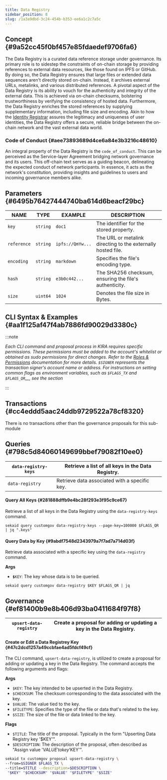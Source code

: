 ```yaml
---
title: Data Registry
sidebar_position: 8
slug: /1a3a9dbd-3c24-454b-b353-ee6a1c2c7a5c
---
```





## Concept {#9a52cc45f0bf457e85fdaedef9706fa6}


The Data Registry is a curated data reference storage under governance. Its primary role is to sidestep the constraints of on-chain storage by providing references to external data resources, like those found on IPFS or GitHub. By doing so, the Data Registry ensures that large files or extended data sequences aren't directly stored on-chain. Instead, it archives external URLs, metalinks, and various distributed references. A pivotal aspect of the Data Registry is its ability to vouch for the authenticity and integrity of the external data. This is achieved via on-chain checksums, bolstering trustworthiness by verifying the consistency of hosted data. Furthermore, the Data Registry enriches the stored references by supplying supplementary information, including file size and encoding. Akin to how the [Identity Registrar](/docs/d482180d-165a-4c09-8c32-167f061ceb92) assures the legitimacy and uniqueness of user identities, the Data Registry offers a secure, reliable bridge between the on-chain network and the vast external data world.


### Code of Conduct {#aee73893689d4ce6a84e3b3216c48610}


An integral property of the Data Registry is the `code_of_conduct`. This can be perceived as the Service-layer Agreement bridging network governance and its users. This off-chain text serves as a guiding beacon, delineating the expected conduct of network participants. In essence, it acts as the network's constitution, providing insights and guidelines to users and incoming governance members alike.


## Parameters {#6495b76427444740ba614d6beacf29bc}


| NAME        | **TYPE** | **EXAMPLE**      | **DESCRIPTION**                                              |
| ----------- | -------- | ---------------- | ------------------------------------------------------------ |
| `key`       | `string` | `doc1`           | The identifier for the stored property.                      |
| `reference` | `string` | `ipfs://QmYw...` | The URL or metalink directing to the externally hosted file. |
| `encoding`  | `string` | `markdown`       | Specifies the file's encoding type.                          |
| `hash`      | `string` | `e3b0c442...`    | The SHA256 checksum, ensuring the file's authenticity.       |
| `size`      | `uint64` | `1024`           | Denotes the file size in Bytes.                              |


## CLI Syntax & Examples {#aa1f125af47f4ab7886fd90029d3380c}


:::note

_Each CLI command and proposal process in KIRA requires specific permissions. These permissions must be added to the account's whitelist or obtained as sudo permissions for direct changes. Refer to the_ [_Roles & Permissions_](/docs/980ceb2f-9bc1-4133-aad0-bfb8a5c55536) _documentation for more details._ _`$SIGNER`_ _represents the transaction signer's account name or address. For instructions on setting common flags as environment variables, such as_ _`$FLAGS_TX`_ _and_ _`$FLAGS_QR`__, see the_  _section_

:::




<Tabs>
<TabItem value="transactions" label="Transactions">


## Transactions {#cc4eddd5aac24ddb9729522a78cf8320}


There is no transactions other than the governance proposals for this sub-module



</TabItem>
<TabItem value="queries" label="Queries">


## Queries {#798c5d84060149699bbef79082f10ee0}


| `data-registry-keys` | Retrieve a list of all keys in the Data Registry. |
| -------------------- | ------------------------------------------------- |
| `data-registry`      | Retrieve data associated with a specific key.     |


#### Query All Keys {#281888dffb9e4bc28f293e3f95c9ce67}


Retrieve a list of all keys in the Data Registry using the `data-registry-keys` command.


```shell
sekaid query customgov data-registry-keys --page-key=100000 $FLAGS_QR | jq ".keys"
```


#### Query Data by Key {#9abdf7548d2343979a7f7ad7a714d03f}


Retrieve data associated with a specific key using the `data-registry` command.


**Args**

- **`$`**`KEY`: The key whose data is to be queried.

```shell
sekaid query customgov data-registry $KEY $FLAGS_QR | jq
```



</TabItem>
<TabItem value="governance" label="Governance">


## Governance {#ef81400b9e8b406d93ba0411684f97f8}


| `upsert-data-registry` | Create a proposal for adding or updating a key in the Data Registry. |
| ---------------------- | -------------------------------------------------------------------- |


#### Create or Edit a Data Registrey Key {#47c2dcd1257a49ccbfae4ad5fdcf49cf}


The CLI command, `upsert-data-registry`, is utilized to create a proposal for adding or updating a key in the Data Registry. The command accepts the following arguments and flags:


**Args**

- `$KEY`: The key intended to be upserted in the Data Registry.
- `$CHECKSUM`: The checksum corresponding to the data associated with the key.
- `$VALUE`: The value tied to the key.
- `$FILETYPE`: Specifies the type of the file or data that's related to the key.
- `$SIZE`: The size of the file or data linked to the key.

**Flags**

- `$TITLE`: The title of the proposal. Typically in the form "Upserting Data Registry key '$KEY'".
- `$DESCRIPTION`: The description of the proposal, often described as "Assign value '$VALUE' to key '$KEY'".

```bash
sekaid tx customgov proposal upsert-data-registry \
--from=$SIGNER $FLAGS_TX \
--title=$TITLE --description=$DESCRIPTION \
 "$KEY" "$CHECKSUM" "$VALUE" "$FILETYPE" "$SIZE" 
```



</TabItem></Tabs>

